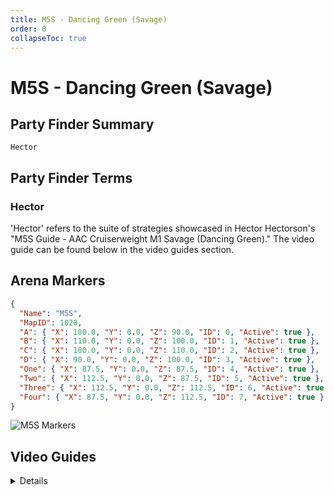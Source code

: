 ```yaml
---
title: M5S - Dancing Green (Savage)
order: 0
collapseToc: true
---
```


# M5S - Dancing Green (Savage)

<Banner
  src="/images/thumbnails/savage/aac_cw/m5s.avif"
  alt="Dancing Green (Savage)"
/>

## Party Finder Summary

```
Hector
```

## Party Finder Terms

### Hector

'Hector' refers to the suite of strategies showcased in Hector Hectorson's "M5S Guide - AAC Cruiserweight M1 Savage (Dancing Green)." 
The video guide can be found below in the video guides section.

## Arena Markers

```json
{
  "Name": "M5S",
  "MapID": 1020,
  "A": { "X": 100.0, "Y": 0.0, "Z": 90.0, "ID": 0, "Active": true },
  "B": { "X": 110.0, "Y": 0.0, "Z": 100.0, "ID": 1, "Active": true },
  "C": { "X": 100.0, "Y": 0.0, "Z": 110.0, "ID": 2, "Active": true },
  "D": { "X": 90.0, "Y": 0.0, "Z": 100.0, "ID": 3, "Active": true },
  "One": { "X": 87.5, "Y": 0.0, "Z": 87.5, "ID": 4, "Active": true },
  "Two": { "X": 112.5, "Y": 0.0, "Z": 87.5, "ID": 5, "Active": true },
  "Three": { "X": 112.5, "Y": 0.0, "Z": 112.5, "ID": 6, "Active": true },
  "Four": { "X": 87.5, "Y": 0.0, "Z": 112.5, "ID": 7, "Active": true }
}
```

![M5S Markers](/images/thumbnails/savage/aac_cw/markers/m5s_markers.png)

## Video Guides

<Details title="M5S Guide - AAC Cruiserweight M1 Savage (Dancing Green)">
  <YouTube videoId="6ibKI011KjA" />
</Details>